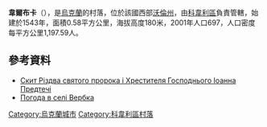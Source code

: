 {{coord|51|14|28|N|24|42|45|E|scale:30000|display=title}}

'''韋爾布卡'''（{{lang-uk|Вербка}}），是[[烏克蘭|烏克蘭]]的村落，位於該國西部[[沃倫州|沃倫州]]，由[[科韋利區|科韋利區]]負責管轄，始建於1543年，面積0.58平方公里，海拔高度180米，2001年人口697，人口密度每平方公里1,197.59人。

==參考資料==
* [https://web.archive.org/web/20111012204247/http://orthodox.org.ua/uk/2009/02/07/4570.html Скит Різдва святого пророка і Хрестителя Господнього Іоанна Предтечі]
* [http://weather.in.ua/ua/volynskaja/3115 Погода в селі Вербка] {{Wayback|url=http://weather.in.ua/ua/volynskaja/3115 |date=20160305110437 }}

[[Category:烏克蘭城市|Category:烏克蘭城市]]
[[Category:科韋利區村落|Category:科韋利區村落]]


{{Volyn-geo-stub}}